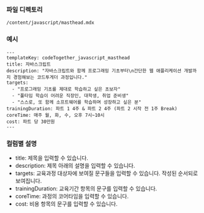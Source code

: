 <!-- Custom-MDX-Documentation.mdx -->

### 파일 디렉토리

`/content/javascript/masthead.mdx`

### 예시

```
---
templateKey: codeTogether_javascript_masthead
title: 자바스크립트
description: "자바스크립트와 함께 프로그래밍 기초부터\n간단한 웹 애플리케이션 개발까지 경험해보는 코드투게더 과정입니다."
targets:
  - "프로그래밍 기초를 제대로 학습하고 싶은 초보자"
  - "풀타임 학습이 어려운 직장인, 대학생, 취업 준비생"
  - "스스로, 또 함께 소프트웨어를 학습하며 성장하고 싶은 분"
trainingDuration: 파트 1 4주 & 파트 2 4주 (파트 2 시작 전 1주 Break)
coreTime: 매주 월, 화, 수, 오후 7시~10시
cost: 파트 당 30만원
---
```

### 컬럼별 설명

- title: 제목을 입력할 수 있습니다.
- description: 제목 아래의 설명을 입력할 수 있습니다.
- targets: 교육과정 대상자에 보여질 문구들을 입력할 수 있습니다. 작성된 순서되로 보여집니다.
- trainingDuration: 교육기간 항목의 문구를 입력할 수 있습니다.
- coreTime: 과정의 코어타임을 입력할 수 있습니다.
- cost: 비용 항목의 문구를 입력할 수 있습니다.

